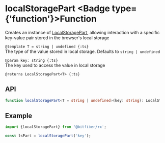 
# localStoragePart <Badge type={'function'}>Function</Badge>

Creates an instance of [LocalStoragePart](/sources/reference/localStoragePart), allowing
interaction with a specific key-value pair stored in the browser's local storage

`@template T = string | undefined {:ts}`  
The type of the value stored in local storage. Defaults to `string | undefined`

`@param key: string {:ts}`  
The key used to access the value in local storage

`@returns LocalStoragePart<T> {:ts}`

## API

```ts copy
function localStoragePart<T = string | undefined>(key: string): LocalStoragePart<T>;
```

## Example

```ts copy
import {localStoragePart} from '@bitfiber/rx';

const lsPart = localStoragePart('key');
```
